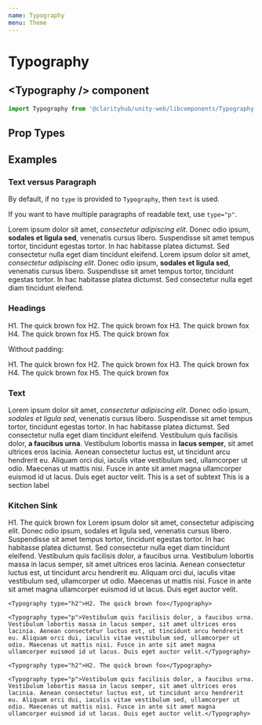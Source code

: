 ```yaml
---
name: Typography
menu: Theme
---
```



# Typography

## \<Typography /\> component

```js
import Typography from '@clarityhub/unity-web/libcomponents/Typography';
```

## Prop Types

<PropsTable of={Typography} />

## Examples

### Text versus Paragraph

By default, if no `type` is provided to `Typography`, then `text` is used.

If you want to have multiple paragraphs of readable text, use `type="p"`.

<Playground>
    <Typography>Lorem ipsum dolor sit amet, <i>consectetur adipiscing elit</i>. Donec odio ipsum, <strong>sodales et ligula sed</strong>, venenatis cursus libero. Suspendisse sit amet tempus tortor, tincidunt egestas tortor. In hac habitasse platea dictumst. Sed consectetur nulla eget diam tincidunt eleifend.</Typography>
    <Typography type="p">Lorem ipsum dolor sit amet, <i>consectetur adipiscing elit</i>. Donec odio ipsum, <strong>sodales et ligula sed</strong>, venenatis cursus libero. Suspendisse sit amet tempus tortor, tincidunt egestas tortor. In hac habitasse platea dictumst. Sed consectetur nulla eget diam tincidunt eleifend.</Typography>
</Playground>

### Headings

<Playground>
    <Typography type="h1">H1. The quick brown fox</Typography>
    <Typography type="h2">H2. The quick brown fox</Typography>
    <Typography type="h3">H3. The quick brown fox</Typography>
    <Typography type="h4">H4. The quick brown fox</Typography>
    <Typography type="h5">H5. The quick brown fox</Typography>
</Playground>

Without padding:

<Playground>
    <Typography type="h1" noPadding>H1. The quick brown fox</Typography>
    <Typography type="h2" noPadding>H2. The quick brown fox</Typography>
    <Typography type="h3" noPadding>H3. The quick brown fox</Typography>
    <Typography type="h4" noPadding>H4. The quick brown fox</Typography>
    <Typography type="h5" noPadding>H5. The quick brown fox</Typography>
</Playground>

### Text

<Playground>
    <Typography type="p">Lorem ipsum dolor sit amet, <i>consectetur adipiscing elit</i>. Donec odio ipsum, <em>sodales et ligula sed</em>, venenatis cursus libero. Suspendisse sit amet tempus tortor, tincidunt egestas tortor. In hac habitasse platea dictumst. Sed consectetur nulla eget diam tincidunt eleifend.</Typography>
    <Typography type="p">Vestibulum quis facilisis dolor, <strong>a faucibus urna</strong>. Vestibulum lobortis massa in <b>lacus semper</b>, sit amet ultrices eros lacinia. Aenean consectetur luctus est, ut tincidunt arcu hendrerit eu. Aliquam orci dui, iaculis vitae vestibulum sed, ullamcorper ut odio. Maecenas ut mattis nisi. Fusce in ante sit amet magna ullamcorper euismod id ut lacus. Duis eget auctor velit.</Typography>
    <Typography type="subtext">This is a set of subtext</Typography>
    <Typography type="sectionLabel">This is a section label</Typography>
</Playground>

### Kitchen Sink

<Playground>
    <Typography type="h1">H1. The quick brown fox</Typography>
    <Typography type="p">Lorem ipsum dolor sit amet, consectetur adipiscing elit. Donec odio ipsum, sodales et ligula sed, venenatis cursus libero. Suspendisse sit amet tempus tortor, tincidunt egestas tortor. In hac habitasse platea dictumst. Sed consectetur nulla eget diam tincidunt eleifend.</Typography>
    <Typography type="p">Vestibulum quis facilisis dolor, a faucibus urna. Vestibulum lobortis massa in lacus semper, sit amet ultrices eros lacinia. Aenean consectetur luctus est, ut tincidunt arcu hendrerit eu. Aliquam orci dui, iaculis vitae vestibulum sed, ullamcorper ut odio. Maecenas ut mattis nisi. Fusce in ante sit amet magna ullamcorper euismod id ut lacus. Duis eget auctor velit.</Typography>

    <Typography type="h2">H2. The quick brown fox</Typography>

    <Typography type="p">Vestibulum quis facilisis dolor, a faucibus urna. Vestibulum lobortis massa in lacus semper, sit amet ultrices eros lacinia. Aenean consectetur luctus est, ut tincidunt arcu hendrerit eu. Aliquam orci dui, iaculis vitae vestibulum sed, ullamcorper ut odio. Maecenas ut mattis nisi. Fusce in ante sit amet magna ullamcorper euismod id ut lacus. Duis eget auctor velit.</Typography>

    <Typography type="h2">H2. The quick brown fox</Typography>

    <Typography type="p">Vestibulum quis facilisis dolor, a faucibus urna. Vestibulum lobortis massa in lacus semper, sit amet ultrices eros lacinia. Aenean consectetur luctus est, ut tincidunt arcu hendrerit eu. Aliquam orci dui, iaculis vitae vestibulum sed, ullamcorper ut odio. Maecenas ut mattis nisi. Fusce in ante sit amet magna ullamcorper euismod id ut lacus. Duis eget auctor velit.</Typography>
</Playground>